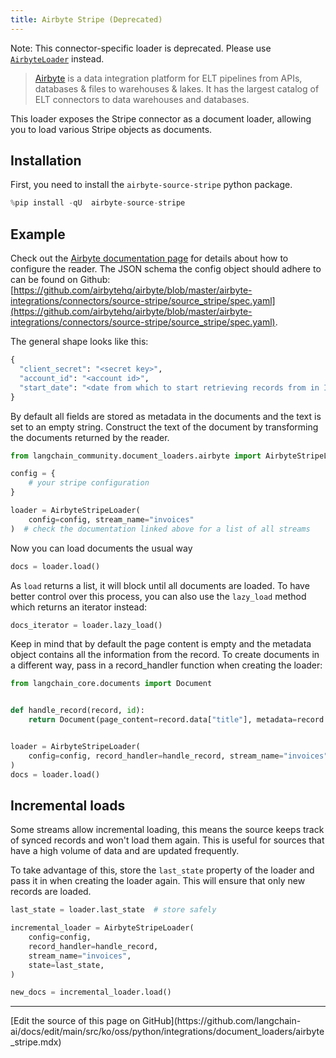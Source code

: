 ```yaml
---
title: Airbyte Stripe (Deprecated)
---
```


Note: This connector-specific loader is deprecated. Please use [`AirbyteLoader`](/oss/python/integrations/document_loaders/airbyte) instead.

>[Airbyte](https://github.com/airbytehq/airbyte) is a data integration platform for ELT pipelines from APIs, databases & files to warehouses & lakes. It has the largest catalog of ELT connectors to data warehouses and databases.

This loader exposes the Stripe connector as a document loader, allowing you to load various Stripe objects as documents.

## Installation

First, you need to install the `airbyte-source-stripe` python package.

```python
%pip install -qU  airbyte-source-stripe
```

## Example

Check out the [Airbyte documentation page](https://docs.airbyte.com/integrations/sources/stripe/) for details about how to configure the reader.
The JSON schema the config object should adhere to can be found on Github: [https://github.com/airbytehq/airbyte/blob/master/airbyte-integrations/connectors/source-stripe/source_stripe/spec.yaml](https://github.com/airbytehq/airbyte/blob/master/airbyte-integrations/connectors/source-stripe/source_stripe/spec.yaml).

The general shape looks like this:

```python
{
  "client_secret": "<secret key>",
  "account_id": "<account id>",
  "start_date": "<date from which to start retrieving records from in ISO format, e.g. 2020-10-20T00:00:00Z>",
}
```

By default all fields are stored as metadata in the documents and the text is set to an empty string. Construct the text of the document by transforming the documents returned by the reader.

```python
from langchain_community.document_loaders.airbyte import AirbyteStripeLoader

config = {
    # your stripe configuration
}

loader = AirbyteStripeLoader(
    config=config, stream_name="invoices"
)  # check the documentation linked above for a list of all streams
```

Now you can load documents the usual way

```python
docs = loader.load()
```

As `load` returns a list, it will block until all documents are loaded. To have better control over this process, you can also use the `lazy_load` method which returns an iterator instead:

```python
docs_iterator = loader.lazy_load()
```

Keep in mind that by default the page content is empty and the metadata object contains all the information from the record. To create documents in a different way, pass in a record_handler function when creating the loader:

```python
from langchain_core.documents import Document


def handle_record(record, id):
    return Document(page_content=record.data["title"], metadata=record.data)


loader = AirbyteStripeLoader(
    config=config, record_handler=handle_record, stream_name="invoices"
)
docs = loader.load()
```

## Incremental loads

Some streams allow incremental loading, this means the source keeps track of synced records and won't load them again. This is useful for sources that have a high volume of data and are updated frequently.

To take advantage of this, store the `last_state` property of the loader and pass it in when creating the loader again. This will ensure that only new records are loaded.

```python
last_state = loader.last_state  # store safely

incremental_loader = AirbyteStripeLoader(
    config=config,
    record_handler=handle_record,
    stream_name="invoices",
    state=last_state,
)

new_docs = incremental_loader.load()
```

---

<Callout icon="pen-to-square" iconType="regular">
  [Edit the source of this page on GitHub](https://github.com/langchain-ai/docs/edit/main/src/ko/oss/python/integrations/document_loaders/airbyte_stripe.mdx)
</Callout>
